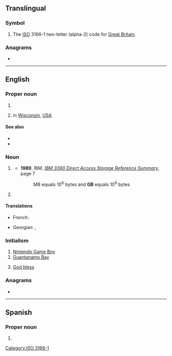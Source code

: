 {{also|Gb|.gb}}
{{character info/new|㎇}}

==Translingual==

===Symbol===
{{head|mul|symbol}}

# The [[ISO]] 3166-1 two-letter (alpha-2) code for [[Great Britain]].

===Anagrams===

*{{l|mul|BG}}

[[Category:ISO 3166-1]]

----

==English==

===Proper noun===
{{en-proper-noun}}

# {{initialism of|lang=en|Great Britain}}
# {{abbreviation of|lang=en|Green Bay}} in [[Wisconsin]], [[USA]]

====See also====
* {{pedia|lang=en|Great Britain}}
* {{pedia|lang=en|Green Bay, Wisconsin}}

===Noun===
{{en-noun}}

# {{lb|en|computing|formal}} {{abbreviation of|lang=en|gigabyte}} {{gloss|1,000 [[megabyte]]s or 1,000,000,000 [[byte]]s}}
#* '''1989''', IBM, ''[http://bitsavers.informatik.uni-stuttgart.de/pdf/ibm/dasd/reference_summary/GX26-4577-0_3390_Reference_Summary_Jun89.pdf IBM 3390 Direct Access Storage Reference Summary]'', page 7
#*: MB equals 10<sup>6</sup> bytes and '''GB''' equals 10<sup>9</sup> bytes
# {{lb|en|computing|informal}} {{abbreviation of|lang=en|gigabyte}} {{synonym of|lang=en|GiB|gloss=[[gibibyte]]}} {{gloss|2<sup>10</sup> (1024) [[megabyte]]s ([[mebibytes]]) or 2<sup>30</sup> (1,073,741,824) [[byte]]s}}

====Translations====
{{trans-top|gigabyte}}
* French: {{t+|fr|Go}}
{{trans-mid}}
* Georgian: {{t|ka|გბაიტი}}, {{t|ka|გბ}}
{{trans-bottom}}

===Initialism===
{{rfc-header|Initialism}}
{{head|en|initialism}}

# [[w:Nintendo Game Boy|Nintendo Game Boy]]
# [[Guantanamo Bay]]
# {{lb|en|internet slang}} [[God bless you|God bless]]

===Anagrams===
* {{anagrams|en|Bg.|bg}}

----

==Spanish==
{{wikipedia|lang=es}}

===Proper noun===
{{es-proper noun|f}}

# {{acronym of|{{w|es|Geroa Bai}}|lang=es}}